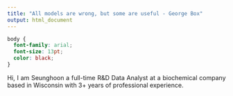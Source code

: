 ```yaml
---
title: "All models are wrong, but some are useful - George Box"
output: html_document
---
```


```css
body {
  font-family: arial;
  font-size: 13pt;
  color: black;
}
```

<style> body {text-align: justify} </style>

Hi, I am Seunghoon a full-time R&D Data Analyst at a biochemical company based in Wisconsin with 3+ years of professional experience.



